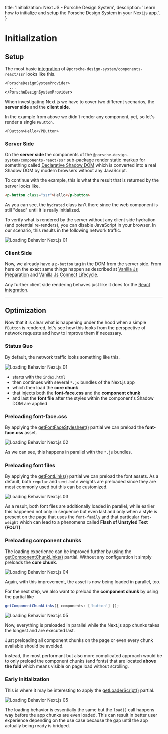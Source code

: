 
  title: 'Initialization: Next JS - Porsche Design System',
  description: 'Learn how to initialize and setup the Porsche Design System in your Next.js app.',
}

# Initialization

## Setup

The most basic [integration](developing/next-js/getting-started#integration) of
`@porsche-design-system/components-react/ssr` looks like this.

```tsx
<PorscheDesignSystemProvider>
  ...
</PorscheDesignSystemProvider>
```

When investigating Next.js we have to cover two different scenarios, the **server side** and the **client side**.

In the example from above we didn't render any component, yet, so let's render a single `PButton`.

```tsx
<PButton>Hello</PButton>
```

### Server Side

On the **server side** the components of the `@porsche-design-system/components-react/ssr` sub-package render static
markup for something called <a href="https://web.dev/declarative-shadow-dom" target="_blank">Declarative Shadow DOM</a>
which is converted into a real Shadow DOM by modern browsers without any JavaScript.

To continue with the example, this is what the result that is returned by the server looks like.

```html
<p-button class="ssr">Hello</p-button>
```

As you can see, the `hydrated` class isn't there since the web component is still "dead" until it is really initialized.

To verify what is rendered by the server without any client side hydration (and potential re-renders), you can disable
JavaScript in your browser. In our scenario, this results in the following network traffic.

![Loading Behavior Next.js 01](/assets/loading-behavior-nextjs-01.jpg)

### Client Side

Now, we already have a `p-button` tag in the DOM from the server side.
From here on the exact same things happen as described at
[Vanilla Js Preparation](must-know/initialization/vanilla-js#preparation) and
[Vanilla Js Connect Lifecycle](must-know/initialization/vanilla-js#connect-lifecycle).

Any further client side rendering behaves just like it does for the
[React integration](must-know/initialization/react#mounting).

---

## Optimization

Now that it is clear what is happening under the hood when a simple `PButton` is rendered, let's see how this looks from
the perspective of network requests and how to improve them if necessary.

### Status Quo

By default, the network traffic looks something like this.

![Loading Behavior Next.js 01](/assets/loading-behavior-nextjs-02.jpg)

- starts with the `index.html`
- then continues with several `*.js` bundles of the Next.js app
- which then load the **core chunk**
- that injects both the **font-face.css** and the **component chunk**
- and last the **font file** after the styles within the component's Shadow DOM are applied

### Preloading font-face.css

By applying the [getFontFaceStylesheet()](partials/font-face-stylesheet) partial we can preload the **font-face.css**
asset.

![Loading Behavior Next.js 02](/assets/loading-behavior-nextjs-03.jpg)

As we can see, this happens in parallel with the `*.js` bundles.

### Preloading font files

By applying the [getFontLinks()](partials/font-links) partial we can preload the font assets. As a default, both
`regular` and `semi-bold` weights are preloaded since they are most commonly used but this can be customized.

![Loading Behavior Next.js 03](/assets/loading-behavior-nextjs-04.jpg)

As a result, both font files are additionally loaded in parallel, while earlier this happened not only in sequence but
even last and only when a style is present on the page that uses the `font-family` and that particular `font-weight`
which can lead to a phenomena called **Flash of Unstyled Text (FOUT)**.

### Preloading component chunks

The loading experience can be improved further by using the [getComponentChunkLinks()](partials/component-chunk-links)
partial. Without any configuration it simply preloads the **core chunk**.

![Loading Behavior Next.js 04](/assets/loading-behavior-nextjs-05.jpg)

Again, with this improvement, the asset is now being loaded in parallel, too.

For the next step, we also want to preload the **component chunk** by using the partial like

```ts
getComponentChunkLinks({ components: ['button'] });
```

![Loading Behavior Next.js 05](/assets/loading-behavior-nextjs-06.jpg)

Now, everything is preloaded in parallel while the Next.js app chunks takes the longest and are executed last.

<Notification heading="Hint" heading-tag="h4" state="warning">
  Just preloading all component chunks on the page or even every chunk available should be avoided.

  Instead, the most performant but also more complicated approach would be to only preload the component chunks
  (and fonts) that are located **above the fold** which means visible on page load without scrolling.
</Notification>

### Early initialization

This is where it may be interesting to apply the [getLoaderScript()](partials/loader-script) partial.

![Loading Behavior Next.js 05](/assets/loading-behavior-nextjs-07.jpg)

The loading behavior is essentially the same but the `load()` call happens way before the app chunks are even loaded.
This can result in better user experience depending on the use case because the gap until the app actually being ready
is bridged.
